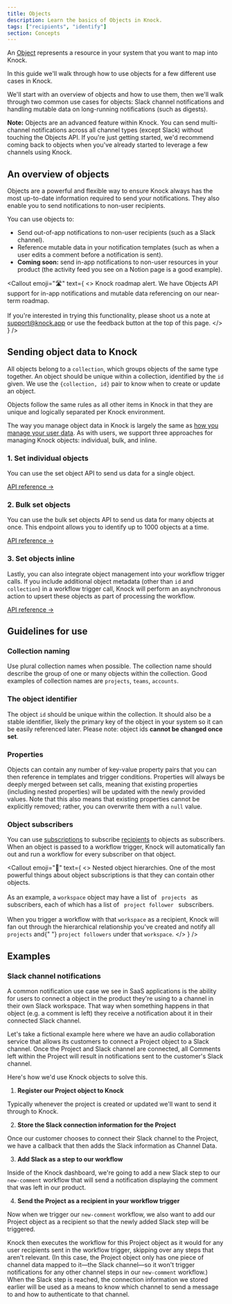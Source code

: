 ```yaml
---
title: Objects
description: Learn the basics of Objects in Knock.
tags: ["recipients", "identify"]
section: Concepts
---
```


An [Object](/reference#objects) represents a resource in your system that you want to map into Knock.

In this guide we'll walk through how to use objects for a few different use cases in Knock.

We'll start with an overview of objects and how to use them, then we'll walk through two common use cases for objects: Slack channel notifications and handling mutable data on long-running notifications (such as digests).

**Note:** Objects are an advanced feature within Knock. You can send multi-channel notifications across all channel types (except Slack) without touching the Objects API. If you're just getting started, we'd recommend coming back to objects when you've already started to leverage a few channels using Knock.

## An overview of objects

Objects are a powerful and flexible way to ensure Knock always has the most up-to-date information required to send your notifications. They also enable you to send notifications to non-user recipients.

You can use objects to:

- Send out-of-app notifications to non-user recipients (such as a Slack channel).
- Reference mutable data in your notification templates (such as when a user edits a comment before a notification is sent).
- **Coming soon:** send in-app notifications to non-user resources in your product (the activity feed you see on a Notion page is a good example).

<Callout
  emoji="🛣"
  text={
    <>
      <span className="font-bold">Knock roadmap alert.</span> We have Objects
      API support for in-app notifications and mutable data referencing on our
      near-term roadmap.
      <br />
      <br /> If you're interested in trying this functionality, please shoot us
      a note at <a href="mailto:support@knock.app">support@knock.app</a> or use
      the feedback button at the top of this page.
    </>
  }
/>

## Sending object data to Knock

All objects belong to a `collection`, which groups objects of the same type together. An object should be unique within a collection, identified by the `id` given. We use the `{collection, id}` pair to know when to create or update an object.

Objects follow the same rules as all other items in Knock in that they are unique and logically separated per Knock environment.

The way you manage object data in Knock is largely the same as [how you manage your user data](/send-and-manage-data/users#sending-user-data-to-knock). As with users, we support three approaches for managing Knock objects: individual, bulk, and inline.

### 1. Set individual objects

You can use the set object API to send us data for a single object.

[API reference →](/reference#set-object)

<MultiLangCodeBlock snippet="objects.set" title="Set an object in Knock" />

### 2. Bulk set objects

You can use the bulk set objects API to send us data for many objects at once. This endpoint allows you to identify up to 1000 objects at a time.

[API reference →](/reference#bulk-set-objects)

<MultiLangCodeBlock
  snippet="objects.bulkSet"
  title="Bulk set objects in Knock"
/>

### 3. Set objects inline

Lastly, you can also integrate object management into your workflow trigger calls. If you include additional object metadata (other than `id` and `collection`) in a workflow trigger call, Knock will perform an asynchronous action to upsert these objects as part of processing the workflow.

[API reference →](/reference#trigger-workflow-inline-identify)

<MultiLangCodeBlock
  snippet="workflows.trigger-with-object-identification"
  title="Trigger a workflow with inlined identification data"
/>

## Guidelines for use

### Collection naming

Use plural collection names when possible. The collection name should describe the group of one or many objects within the collection. Good examples of collection names are `projects`, `teams`, `accounts`.

### The object identifier

The object `id` should be unique within the collection. It should also be a stable identifier, likely the primary key of the object in your system so it can be easily referenced later. Please note: object ids **cannot be changed once set**.

### Properties

Objects can contain any number of key-value property pairs that you can then reference in templates and trigger conditions. Properties will always be deeply merged between set calls, meaning that existing properties (including nested properties) will be updated with the newly provided values. Note that this also means that existing properties cannot be explicitly removed; rather, you can overwrite them with a `null` value.

### Object subscribers

You can use [subscriptions](/send-and-manage-data/subscriptions) to subscribe [recipients](/send-and-manage-data/recipients) to objects as subscribers. When an object is passed to a workflow trigger, Knock will automatically fan out and run a workflow for every subscriber on that object.

<Callout
  emoji="🌠"
  text={
    <>
      <span className="font-bold">Nested object hierarchies.</span> One of the
      most powerful things about object subscriptions is that they can contain
      other objects.
      <br />
      <br />
      As an example, a <code>workspace</code> object may have a list of <code>
        projects
      </code> as subscribers, each of which has a list of <code>
        project follower
      </code> subscribers.
      <br />
      <br />
      When you trigger a workflow with that <code>workspace</code> as a
      recipient, Knock will fan out through the hierarchical relationship you've
      created and notify all <code>projects</code> and{" "}
      <code>project followers</code> under that <code>workspace</code>.
    </>
  }
/>

## Examples

### Slack channel notifications

A common notification use case we see in SaaS applications is the ability for users to connect a object in the product they're using to a channel in their own Slack workspace. That way when something happens in that object (e.g. a comment is left) they receive a notification about it in their connected Slack channel.

Let's take a fictional example here where we have an audio collaboration service that allows its customers to connect a Project object to a Slack channel. Once the Project and Slack channel are connected, all Comments left within the Project will result in notifications sent to the customer's Slack channel.

Here's how we'd use Knock objects to solve this.

1. **Register our Project object to Knock**

Typically whenever the project is created or updated we'll want to send it through to Knock.

<MultiLangCodeBlock
  snippet="objects.set"
  title="Send project object to Knock"
/>

2. **Store the Slack connection information for the Project**

Once our customer chooses to connect their Slack channel to the Project, we have a callback that then adds the Slack information as Channel Data.

<MultiLangCodeBlock
  snippet="objects.setChannelData.slack"
  title="Store Slack connection on object"
/>

3. **Add Slack as a step to our workflow**

Inside of the Knock dashboard, we're going to add a new Slack step to our `new-comment` workflow that will send a notification displaying the comment that was left in our product.

4. **Send the Project as a recipient in your workflow trigger**

Now when we trigger our `new-comment` workflow, we also want to add our Project object as a recipient so that the newly added Slack step will be triggered.

<MultiLangCodeBlock
  snippet="workflows.trigger-with-object-as-recipient"
  title="Triggering a workflow with an object as a recipient"
/>

Knock then executes the workflow for this Project object as it would for any user recipients sent in the workflow trigger, skipping over any steps that aren't relevant. (In this case, the Project object only has one piece of channel data mapped to it—the Slack channel—so it won't trigger notifications for any other channel steps in our `new-comment` workflow.) When the Slack step is reached, the connection information we stored earlier will be used as a means to know which channel to send a message to and how to authenticate to that channel.
